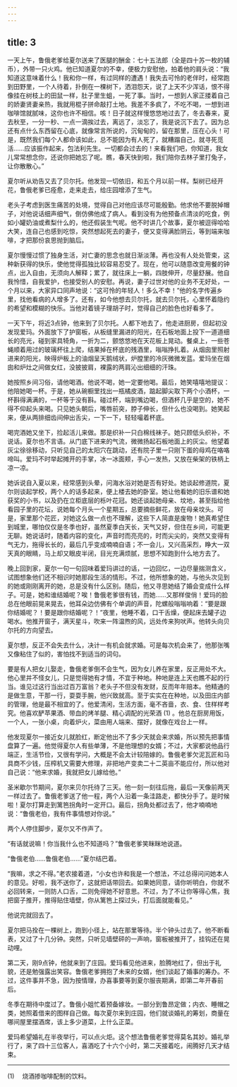 ```yaml
---
---
---
```

title: 3
---




一天上午，鲁俄老爹给夏尔送来了医腿的酬金：七十五法郎（全是四十苏一枚的辅币），外带一只火鸡。他已知道夏尔的不幸，便极力安慰他，拍着他的肩头说：“我知道这意味着什么！我和你一样，有过同样的遭遇！我失去可怜的老伴时，经常跑到田野里，一个人待着，扑倒在一棵树下，洒泪怨天，说了上天不少浑话，恨不得像挂在树枝上的田鼠一样，肚子里生蛆，一死了事。当时，一想到人家正搂着自己的娇妻贤妻亲热，我就用棍子拼命敲打土地。我差不多疯了，不吃不喝，一想到进咖啡馆就腻味，这你也许不相信。咳！日子就这样慢悠悠地过去了，冬去春来，夏去秋至，一分一秒、一点一滴挨过去，离远了，淡忘了，我是说沉下去了。因为总还有点什么东西留在心底，就像常言所说的，沉甸甸的，留在那里，压在心头！可是，既然我们每个人都命该如此，总不能因为有人死了，就糟蹋自己，就寻死觅活……应该振作起来，包法利先生。一切都会过去的！来看我们吧，你知道，我女儿常常想念你，还说你把她忘了呢。瞧，春天快到啦，我们陪你去林子里打兔子，让你散散心。”

夏尔听从劝告又去了贝尔托。他发现一切依旧，和五个月以前一样。梨树已经开花，鲁俄老爹已痊愈，走来走去，给庄园增添了生气。

老头子考虑到医生痛苦的处境，觉得自己对他应该尽可能殷勤。他求他不要脱掉帽子，对他说话细声细气，倒仿佛他成了病人。看到没有为他预备点清淡的吃食，例如小罐奶油或煮梨什么的，他还假装生气呢。他不时讲几个故事，夏尔被逗得哈哈大笑，连自己也感到吃惊，突然想起死去的妻子，便又变得满脸阴云，等到端来咖啡，才把那份哀思抛到脑后。

夏尔慢慢过惯了独身生活，对亡妻的思念也就日渐淡薄。再也没有人处处管束，这种新获得的快乐，使他觉得孤独比较容易忍受了。现在，他可以随意改变用餐的钟点，出入自由，无须向人解释；累了，就往床上一躺，四肢伸开，尽量舒展。他自我怜惜，自我爱护，也接受别人的安慰。再说，妻子过世对他的业务不无好处，一个月以来，大家异口同声地说：“这可怜的年轻人！多么不幸！”他的名字传遍乡里，找他看病的人增多了。还有，如今他想去贝尔托，就去贝尔托，心里怀着隐约的希望和模糊的快乐。当他对着镜子理胡子时，觉得自己的脸色也好看多了。

一天下午，将近3点钟，他来到了贝尔托。人都下地去了，他走进厨房，但起初没发现爱玛。外面放下了护窗板，从板缝里漏进的阳光，在石板地面上投下一道道细长的亮光，碰到家具犄角，一折为二，颤悠悠地在天花板上晃动。餐桌上，一些苍蝇顺着用过的玻璃杯往上爬，结果掉在杯底的残酒里，嗡嗡挣扎着。从烟囱里照射进来的阳光，映得炉板上的油烟呈天鹅绒状，炉膛里的冷灰微微发蓝。爱玛坐在烟囱和炉灶之间做女红，没披披肩，裸露的两肩沁出细细的汗珠。

她按照乡间习俗，请他喝酒。他说不喝，她一定要他喝。最后，她笑嘻嘻地提议：他陪她喝一杯。于是，她从碗橱里找出一瓶橘皮酒，踮起脚尖取下两个小酒杯，一杯斟得满满的，一杯等于没有斟。碰过杯，端到嘴边喝，但酒杯几乎是空的，她不得不仰起头来喝。只见她头朝后，嘴唇前突，脖子伸长，但什么也没喝到。她笑起来，便从两排细齿间伸出舌尖，一下一下，轻轻嘬着杯底。

喝完酒她又坐下，捡起活儿来做。那是织补一只白棉线袜子。她只顾低头织补，不说话。夏尔也不言语。从门底下进来的气流，微微扬起石板地面上的灰尘。他望着灰尘徐徐移动，只听见自己的太阳穴在跳动，还有院子里一只刚下蛋的母鸡在咯咯啼叫。爱玛不时举起摊开的手掌，冰一冰面颊，手心一发热，又放在柴架的铁柄上凉一凉。

她诉说自入夏以来，经常感到头晕，问海水浴对她是否有好处。她谈起修道院，夏尔则谈起学校，两个人的话多起来，便上楼去她的卧室。她让他看她的旧乐谱和她获奖的小书，以及扔在立柜底层的栎叶花冠。她还谈起她母亲、坟地，甚至指给他看园子里的花坛，说她每个月头一个星期五，总要摘些鲜花，放在母亲坟头。可是，家里那个花匠，对她这么做一点也不理解，这些下人简直是废物！她真希望住到城里，哪怕仅仅是冬季也好，虽然夏季白天长，天气又好，但住在乡间，可能更无聊。她说话时，随着内容的变化，声音时而亮亮的，时而尖尖的，突然又变得有气无力，拖得长长的，最后几乎变成喃喃自语；不一会儿，又兴高采烈，睁大一双天真的眼睛，马上却又眼皮半闭，目光充满烦腻，思想不知跑到什么地方去了。

晚上回到家，夏尔一句一句回味着爱玛讲过的话，一边回忆，一边尽量揣测含义，试图想象他们还不相识时她那段生活的情形。不过，他所想象的她，与他头次见到的她或刚刚离开的她，总是没有什么区别。随后，他又寻思她结了婚会变成什么样子。可是，她和谁结婚呢？唉！鲁俄老爹很有钱，而她……又那样俊俏！爱玛的脸总在他眼前晃来晃去，他耳朵边仿佛有个单调的声音，陀螺般嗡嗡响着：“要是跟你结婚呢？！要是跟你结婚呢？！”夜里，他睡不着，口干舌燥，便起床去罐子边喝水。他推开窗子，满天星斗，吹来一阵温煦的风，远处传来狗吠声。他转头向贝尔托的方向望去。

夏尔想，反正不会失去什么，决计一有机会就求婚。可是每次机会来了，他那张嘴又像粘住了似的，害怕找不到适当的词句。

要是有人把女儿娶走，鲁俄老爹倒不会生气，因为女儿养在家里，反正用处不大。他心里并不怪女儿，只是觉得她有才情，不宜于种地。种地是连上天也瞧不起的行当。谁见过这行当出过百万富翁？老头子不但没有发财，反而年年赔本。他精通的是做生意，干那一行，耍耍手腕，他兴致就高。至于实实在在种地，以及田庄内部的管理，他是最不相宜的了。他爱清闲，生活方面，毫不吝啬，衣、食、住样样考究。他喜欢酽苹果酒、带血的烤羊腿、精心调配的光荣酒 (1) 。他总在厨房用饭，一个人，一张小桌，向着炉火，菜由用人端来、摆好，就像在戏台上一样。

他发现夏尔一接近女儿就脸红，断定他出不了多少天就会来求婚，所以预先把事情盘算了一遍。他觉得夏尔人有些单薄，不是他理想的女婿；不过，大家都说他品行端正，生活节俭，又很有学问，大概是不会太计较陪嫁的。鲁俄老爹欠泥瓦匠和马具商不少钱，压榨机又需要大修理，非把地产变卖二十二英亩不能应付，所以他对自己说：“他来求婚，我就把女儿嫁给他。”

圣米歇尔节期间，夏尔来贝尔托待了三天。他一刻一刻往后拖，最后一天像前两天一样过去了。鲁俄老爹送了他一程，两个人沿着一条洼路走，都快分手了。是时候啦！夏尔打算走到篱笆拐角时一定开口。最后，拐角处都过去了，他才喃喃地说：“鲁俄老伯，我有件事情想对你说。”

两个人停住脚步，夏尔又不作声了。

“有话就说嘛！你当我什么也不知道吗？”鲁俄老爹笑眯眯地说道。

“鲁俄老伯……鲁俄老伯……”夏尔结巴着。

“我嘛，求之不得。”老农接着道，“小女也许和我是一个想法，不过总得问问她本人的意见。好啦，我不送你了，这就把话带回去。如果她同意，请你听明白，你就不必回转来，一则防人口舌，二则免得她不好意思。不过，为了不让你等得心焦，我把窗子推开，推得贴住墙壁，你从篱笆上探过头，打后面就能看见。”

他说完就回去了。

夏尔把马拴在一棵树上，跑到小径上，站在那里等待。半个钟头过去了。他不断看表，又过了十几分钟。突然，只听见墙壁砰的一声响，窗板被推开了，挂钩还在晃动哩。

第二天，刚9点钟，他就来到了庄园。爱玛看见他进来，脸腾地红了，但出于礼貌，还是勉强露出笑容。鲁俄老爹拥抱了未来的女婿，他们谈起了婚事的筹办。不过，这件事并不急，因为按情理，办喜事要等到夏尔服丧期满，即第二年开春前后。

冬季在期待中度过了。鲁俄小姐忙着预备嫁妆。一部分到鲁昂定做；内衣、睡帽之类，她照着借来的图样自己做。每次夏尔来到庄园，他们就谈婚礼的筹划，商量在哪间屋里摆酒席，该上多少道菜，上什么正菜。

爱玛希望婚礼在半夜举行，可以点火炬。这个想法鲁俄老爹觉得莫名其妙。婚礼举行了，来了四十三位客人，喜酒吃了十六个小时，第二天接着吃，闹腾好几天才结束。



* * *



(1) 　烧酒掺咖啡配制的饮料。